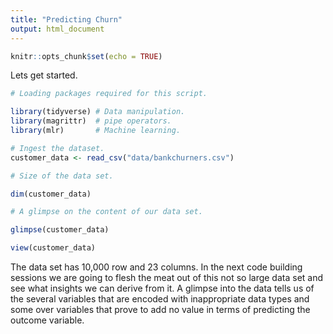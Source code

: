 ```yaml
---
title: "Predicting Churn"
output: html_document
---
```


```r
knitr::opts_chunk$set(echo = TRUE)
```

Lets get started.

```r

# Loading packages required for this script.

library(tidyverse) # Data manipulation.
library(magrittr)  # pipe operators.
library(mlr)       # Machine learning. 

```


```r
# Ingest the dataset. 
customer_data <- read_csv("data/bankchurners.csv")

# Size of the data set.

dim(customer_data)

# A glimpse on the content of our data set.

glimpse(customer_data)

view(customer_data)


```


The data set has 10,000 row and 23 columns. In the next code building sessions we are going to flesh the meat out of this not so large data set and see what insights we can derive from it.
A glimpse into the data tells us of the several variables that are encoded with inappropriate data types and some over variables that prove to add no value in terms of predicting the outcome variable.


